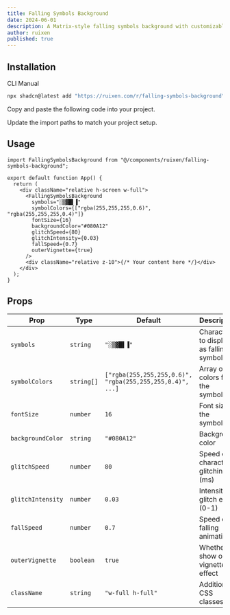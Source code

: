 ```yaml
---
title: Falling Symbols Background
date: 2024-06-01
description: A Matrix-style falling symbols background with customizable characters and effects
author: ruixen
published: true
---
```


<ComponentPreview
  name="falling-symbols-background-demo"
  category="backgrounds"
/>

## Installation

<Tabs defaultValue="cli">

<TabsList>
  <TabsTrigger value="cli">CLI</TabsTrigger>
  <TabsTrigger value="manual">Manual</TabsTrigger>
</TabsList>
<TabsContent value="cli">

```bash
npx shadcn@latest add "https://ruixen.com/r/falling-symbols-background"
```

</TabsContent>

<TabsContent value="manual">

<Steps>

<Step>Copy and paste the following code into your project.</Step>

<ComponentSource name="falling-symbols-background" />

<Step>Update the import paths to match your project setup.</Step>

</Steps>

</TabsContent>

</Tabs>

## Usage

```tsx
import FallingSymbolsBackground from "@/components/ruixen/falling-symbols-background";

export default function App() {
  return (
    <div className="relative h-screen w-full">
      <FallingSymbolsBackground
        symbols="░▒▓█▌▐"
        symbolColors={["rgba(255,255,255,0.6)", "rgba(255,255,255,0.4)"]}
        fontSize={16}
        backgroundColor="#080A12"
        glitchSpeed={80}
        glitchIntensity={0.03}
        fallSpeed={0.7}
        outerVignette={true}
      />
      <div className="relative z-10">{/* Your content here */}</div>
    </div>
  );
}
```

## Props

| Prop              | Type       | Default                                                   | Description                              |
| ----------------- | ---------- | --------------------------------------------------------- | ---------------------------------------- |
| `symbols`         | `string`   | `"░▒▓█▌▐"`                                                | Characters to display as falling symbols |
| `symbolColors`    | `string[]` | `["rgba(255,255,255,0.6)", "rgba(255,255,255,0.4)", ...]` | Array of colors for the symbols          |
| `fontSize`        | `number`   | `16`                                                      | Font size of the symbols                 |
| `backgroundColor` | `string`   | `"#080A12"`                                               | Background color                         |
| `glitchSpeed`     | `number`   | `80`                                                      | Speed of character glitching (ms)        |
| `glitchIntensity` | `number`   | `0.03`                                                    | Intensity of glitch effect (0-1)         |
| `fallSpeed`       | `number`   | `0.7`                                                     | Speed of falling animation               |
| `outerVignette`   | `boolean`  | `true`                                                    | Whether to show outer vignette effect    |
| `className`       | `string`   | `"w-full h-full"`                                         | Additional CSS classes                   |
